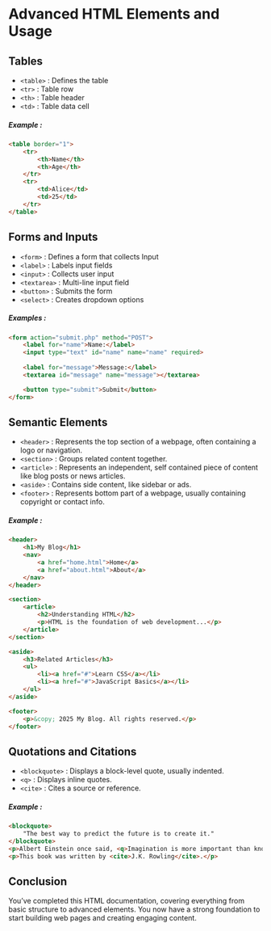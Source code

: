 # Advanced HTML Elements and Usage

## Tables

- `<table>` : Defines the table
- `<tr>` : Table row
- `<th>` : Table header
- `<td>` : Table data cell

##### Example : 

```html
<table border="1">
    <tr>
        <th>Name</th>
        <th>Age</th>
    </tr>
    <tr>
        <td>Alice</td>
        <td>25</td>
    </tr>
</table>

```

## Forms and Inputs

- `<form>` : Defines a form that collects Input
- `<label>` : Labels input fields
- `<input>` : Collects user input
- `<textarea>` : Multi-line input field
- `<button>` : Submits the form
- `<select>` : Creates dropdown options

##### Examples :

```html
<form action="submit.php" method="POST">
    <label for="name">Name:</label>
    <input type="text" id="name" name="name" required>
    
    <label for="message">Message:</label>
    <textarea id="message" name="message"></textarea>

    <button type="submit">Submit</button>
</form>
```

## Semantic Elements

- `<header>` : Represents the top section of a webpage, often containing a logo or navigation.
- `<section>` : Groups related content together.
- `<article>` : Represents an independent, self contained piece of content like blog posts or news articles.
- `<aside>` : Contains side content, like sidebar or ads.
- `<footer>` : Represents bottom part of a webpage, usually containing copyright or contact info.


##### Example :

```html
<header>
    <h1>My Blog</h1>
    <nav>
        <a href="home.html">Home</a>
        <a href="about.html">About</a>
    </nav>
</header>

<section>
    <article>
        <h2>Understanding HTML</h2>
        <p>HTML is the foundation of web development...</p>
    </article>
</section>

<aside>
    <h3>Related Articles</h3>
    <ul>
        <li><a href="#">Learn CSS</a></li>
        <li><a href="#">JavaScript Basics</a></li>
    </ul>
</aside>

<footer>
    <p>&copy; 2025 My Blog. All rights reserved.</p>
</footer>
```

## Quotations and Citations

- `<blockquote>` : Displays a block-level quote, usually indented.
- `<q>` :  Displays inline quotes.
- `<cite>` : Cites a source or reference.

##### Example :

```html
<blockquote>
    "The best way to predict the future is to create it."
</blockquote>
<p>Albert Einstein once said, <q>Imagination is more important than knowledge.</q></p>
<p>This book was written by <cite>J.K. Rowling</cite>.</p>
```

## Conclusion

You’ve completed this HTML documentation, covering everything from basic structure to advanced elements. You now have a strong foundation to start building web pages and creating engaging content.